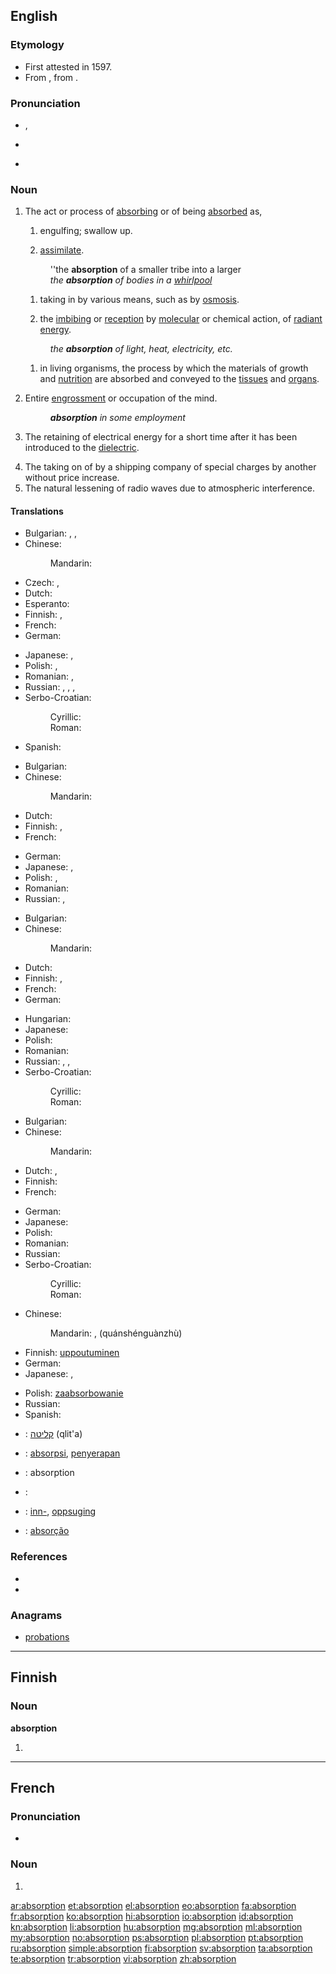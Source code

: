 ==English==

===Etymology===
* First attested in 1597. 
* From {{etyl|la}} {{term|absorptio|absorptiō|a sucking in|lang=la}}, from {{term|absorbeo|absorbeō|absorb|lang=la}}.

===Pronunciation===
* {{a|UK}} {{IPA|/əbˈzɔːp.ʃən/}}, {{X-SAMPA|/@b"zO:p.S@n/}}
* {{a|US}} {{IPA|/æb.ˈsɔɹp.ʃən/|/æb.ˈzɔɹp.ʃən/|/əb.ˈzɔɹp.ʃən/}}
* {{audio|en-us-absorption.ogg|Audio (US)}}

===Noun===
{{en-noun}}

# The act or process of [[absorbing]] or of being [[absorbed]] as,
## {{obsolete}} engulfing; swallow up.
## [[assimilate]].
#: ''the '''absorption''' of a smaller tribe into a larger
#: ''the '''absorption''' of bodies in a [[whirlpool]]''
## taking in by various means, such as by [[osmosis]].
## {{context|chemistry|physics}} the [[imbibing]] or [[reception]] by [[molecular]] or chemical action, of [[radiant]] [[energy]].
#: ''the '''absorption''' of light, heat, electricity, etc.''
## {{context|physiology}} in living organisms, the process by which the materials of growth and [[nutrition]] are absorbed and conveyed to the [[tissue]]s and [[organ]]s.
# Entire [[engrossment]] or occupation of the mind.
#: '''''absorption''' in some employment''
# {{context|electrical engineering}} The retaining of electrical energy for a short time after it has been introduced to the [[dielectric]].
# The taking on of by a shipping company of special charges by another without price increase.
# The natural lessening of radio waves due to atmospheric interference.

====Translations====
{{trans-top|act or process of absorbing or sucking in anything}}
* Bulgarian: {{t+|bg|абсорбция|f|tr=absórbcija}},  {{t+|bg|поглъщане}},  {{t+|bg|всмукване}}
* Chinese:
*: Mandarin: {{t|cmn|吸收|tr=xīshōu|sc=Hani}}
* Czech: {{t-|cs|absorpce|f}},  {{t-|cs|vstřebání|n}}
* Dutch: {{t+|nl|absorptie|f}}
* Esperanto: {{t-|eo|absorbo|xs=Esperanto}}
* Finnish: {{t-|fi|imeyttäminen}}, {{t-|fi|sulauttaminen}}
* French: {{t+|fr|absorption|f}}
* German: {{t+|de|Absorption|f}}
{{trans-mid}}
* Japanese: {{t+|ja|吸収|tr=きゅうしゅう, kyūshū}}, {{t-|ja|吸い込み|tr=suikomi}}
* Polish: {{t+|pl|absorpcja|f}}, {{t+|pl|pochłanianie|n}}
* Romanian: {{t-|ro|absorbire|f}}, {{t-|ro|absorbție|f}}
* Russian: {{t+|ru|всасывание|n|tr=vsásyvanije}}, {{t+|ru|впитывание|n|tr=vpítyvanije}}, {{t+|ru|поглощение|n|tr=pogloščénije}}, {{t+|ru|абсорбция|f|tr=absórbcija}}
* Serbo-Croatian:
*: Cyrillic: {{t|sh|апсорпција|f|sc=Cyrl}}
*: Roman: {{t|sh|apsorpcija|f}}
* Spanish: {{t+|es|absorción|f}}
{{trans-bottom}}

{{trans-top|act or process of being absorbed and made to disappear}}
* Bulgarian: {{t+|bg|абсорбция|f|tr=absórbcija}}
* Chinese:
*: Mandarin: {{t|cmn|吸收|tr=xīshōu|sc=Hani}}
* Dutch: {{t+|nl|absorptie|f}}
* Finnish: {{t-|fi|imeytyminen}}, {{t-|fi|sulautuminen}}
* French: {{t+|fr|absorption|f}}
{{trans-mid}}
* German: {{t+|de|Absorption|f}}
* Japanese: {{t+|ja|吸収|tr=きゅうしゅう, kyūshū}}, {{t+|ja|併合|tr=heigō}}
* Polish: {{t+|pl|absorbowanie|n}}, {{t+|pl|pochłanianie|n}}
* Romanian: {{t-|ro|absorbție|f}}
* Russian: {{t+|ru|поглощение|n|tr=pogloš'énije}},
{{trans-bottom}}

{{trans-top|chemistry, physics: imbibing or reception by molecular or chemical action}}
* Bulgarian: {{t+|bg|абсорбция|f|tr=absórbcija}}
* Chinese:
*: Mandarin: {{t|cmn|吸收|tr=xīshōu|sc=Hani}}
* Dutch: {{t+|nl|absorptie|f}}
* Finnish: {{t+|fi|absorptio}}, {{t-|fi|imeytyminen}}
* French: {{t+|fr|absorption|f}}
* German: {{t+|de|Absorption|f}}
{{trans-mid}}
* Hungarian: {{t+|hu|abszorpció}}
* Japanese: {{t+|ja|吸収|tr=きゅうしゅう, kyūshū}}
* Polish: {{t+|pl|absorpcja|f}}
* Romanian: {{t-|ro|absorbție|f}}
* Russian: {{t+|ru|впитывание|n|tr=vpítyvanije}}, {{t+|ru|поглощение|n|tr=pogloščénije}}, {{t+|ru|абсорбция|f|tr=absórbcija}}
* Serbo-Croatian:
*: Cyrillic: {{t|sh|апсорпција|f|sc=Cyrl}}
*: Roman: {{t|sh|apsorpcija|f}}
{{trans-bottom}}

{{trans-top|physiology: process by which the materials of growth and nutrition are absorbed}}
* Bulgarian: {{t+|bg|абсорбция|f|tr=absórbcija}}
* Chinese:
*: Mandarin: {{t|cmn|吸收|tr=xīshōu|sc=Hani}}
* Dutch: {{t+|nl|absorptie|f}}, {{t+|nl|opname|f}}
* Finnish: {{t-|fi|imeytyminen}}
* French: {{t+|fr|absorption|f}}
{{trans-mid}}
* German: {{t+|de|Absorption|f}}
* Japanese: {{t+|ja|吸収|tr=きゅうしゅう, kyūshū}}
* Polish: {{t-|pl|przyswajanie|n}}
* Romanian: {{t-|ro|absorbție|f}}
* Russian: {{t+|ru|абсорбция|f|tr=absórbcija}}
* Serbo-Croatian:
*: Cyrillic: {{t|sh|апсорпција|f|sc=Cyrl}}
*: Roman: {{t|sh|apsorpcija|f}}
{{trans-bottom}}

{{trans-top|entire occupation of the mind}}
* Chinese:
*: Mandarin: {{t|cmn|全神貫注|sc=Hani}}, {{t|cmn|全神贯注|sc=Hani}} (quánshénguànzhù)
* Finnish: [[uppoutuminen]]
* German: {{t-|de|vertieft}}
* Japanese: {{t+|ja|没頭|tr=bottō}}, {{t+|ja|夢中|tr=muchū}}
{{trans-mid}}
* Polish: [[zaabsorbowanie]] {{n}}
* Russian: {{t-|ru|поглощённость|f|tr=pogloščónnostʹ}}
* Spanish: {{t-|es|concentración|f}}
{{trans-bottom}}

{{checktrans-top}}
* {{ttbc|he}}: [[קליטה]] (qlit'a)
* {{ttbc|id}}: [[absorpsi]], [[serap|penyerapan]]
{{trans-mid}}
* {{ttbc|ia}}: absorption
* {{ttbc|it}}: {{t-|it|assorbimento|m}}
* {{ttbc|no}}: [[inn-]], [[oppsuging]]
* {{ttbc|pt}}: [[absorção]] {{f}}
{{trans-bottom}}

===References===
* {{R:Century 1911}}
* {{R:Webster 1913}}

===Anagrams===
* [[probations#English|probations]]

----

==Finnish==

===Noun===
'''absorption'''

# {{fi-form of|type=noun|case=genitive|pl=singular|[[absorptio]]}}
----
==French==
{{wikipedia|lang=fr}}

===Pronunciation===
* {{audio|Fr-absorption.ogg|Audio}}

===Noun===
{{fr-noun|f}}

# {{l|en|absorption}}

[[ar:absorption]]
[[et:absorption]]
[[el:absorption]]
[[eo:absorption]]
[[fa:absorption]]
[[fr:absorption]]
[[ko:absorption]]
[[hi:absorption]]
[[io:absorption]]
[[id:absorption]]
[[kn:absorption]]
[[li:absorption]]
[[hu:absorption]]
[[mg:absorption]]
[[ml:absorption]]
[[my:absorption]]
[[no:absorption]]
[[ps:absorption]]
[[pl:absorption]]
[[pt:absorption]]
[[ru:absorption]]
[[simple:absorption]]
[[fi:absorption]]
[[sv:absorption]]
[[ta:absorption]]
[[te:absorption]]
[[tr:absorption]]
[[vi:absorption]]
[[zh:absorption]]